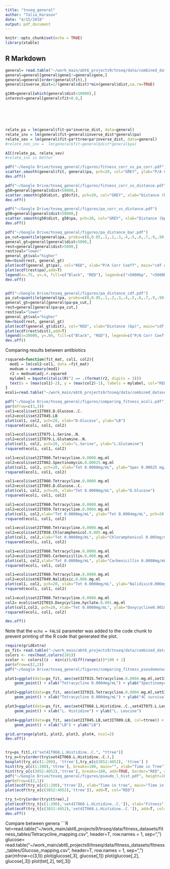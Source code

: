 ```yaml
---
title: "tnseq_general"
author: "Talia_Karasov"
date: "4/15/2018"
output: pdf_document
---
```


```r
knitr::opts_chunk$set(echo = TRUE)
library(xtable)
```

## R Markdown


```r
general= read.table("~/work_main/abt6_projects9/tnseq/data/combined_datasets/Pseudmonadales/FW300_N1B4/pan_genome_general_stats.txt", sep=',', header=TRUE)
general=general[general$gene1!=general$gene,]
general=general[order(general$fit),]
general$inverse_dist=1/(general$dist)*min(general$dist,na.rm=TRUE)

g100=general[which(general$dist<10000),]
interest=general[general$fit>0.0,]






relate_pa = lm(general$fit~pa*inverse_dist, data=general)
relate_inv = lm(general$fit~general$inverse_dist*general$pa)
relate_sev = lm(general$fit~pa*ttree+pa*inverse_dist, data=general)
#relate_non_inv =  lm(general$fit~general$dist*general$pa)

AIC(relate_pa, relate_sev)
#relate_inv is better

pdf("~/Google Drive/tnseq_general/figures/fitness_corr_vs_pa_corr.pdf")
scatter.smooth(general$fit, general$pa, pch=20, col="GREY", ylab="P/A Corr Coeff", xlab="Fitness Corr Coeff", span=0.01)
dev.off()

pdf("~/Google Drive/tnseq_general/figures/fitness_corr_vs_distance.pdf")
g50=general[general$dist<50000,]
scatter.smooth(g50$dist, g50$fit, pch=20, col="GREY", xlab="Distance (bp)", ylab="Fitness Corr Coeff", span=0.05,xlim=c(0,50000))
dev.off()

pdf("~/Google Drive/tnseq_general/figures/pa_corr_vs_distance.pdf")
g50=general[general$dist<50000,]
scatter.smooth(g50$dist, g50$pa, pch=20, col="GREY", xlab="Distance (bp)", ylab="P/A Corr Coeff", span=0.01,xlim=c(0,50000))
dev.off()

pdf("~/Google Drive/tnseq_general/figures/pa_distance_bar.pdf")
pa_cut=quantile(general$pa, probs=c(0,0.05,.1,.2,.3,.4,.5,.6,.7,.9,.99,1))['99%']
general_gt=general[general$dist<5000,]
rest=general[general$dist>5000,]
rest$val="lower"
general_gt$val="higher"
hm=rbind(rest, general_gt)
plot(ecdf(general_gt$pa), col="RED", xlab="P/A Corr Coeff", main="cdf of P/A data for different distances")
plot(ecdf(rest$pa),add=T)
legend(x=.75, y=.4, fill=c("Black", "RED"), legend=c(">5000bp", "<5000bp") )
dev.off()


pdf("~/Google Drive/tnseq_general/figures/pa_distance_cdf.pdf")
pa_cut=quantile(general$pa, probs=c(0,0.05,.1,.2,.3,.4,.5,.6,.7,.9,.99,1))['99%']
general_gt=general[general$pa>pa_cut,]
rest=general[general$pa<pa_cut,]
rest$val="lower"
general_gt$val="higher"
hm=rbind(rest, general_gt)
plot(ecdf(general_gt$dist), col="RED", xlab="Distance (bp)", main="cdf of P/A data for different distances",xlim=c(0,50000))
plot(ecdf(rest$dist),add=T)
legend(x=20000, y=.04, fill=c("Black", "RED"), legend=c("P/A Corr Coeff<70% (1%)", " >70%") )
dev.off()

```



Comparing results between antibiotics

```r

rsquared=function(fit_mat, col1, col2){
  mod1 = lm(col2~col1, data =fit_mat)
  modsum = summary(mod1)
  r2 = modsum$adj.r.squared
  mylabel = bquote(italic(R)^2 == .(format(r2, digits = 3)))
  text(x = (max(col1)-2), y = (max(col2)-1), labels = mylabel, col="RED")
}
ecoli=read.table("~/work_main/abt6_projects9/tnseq/data/combined_datasets/Enterobacteriales/Ecoli_BW25113/fit_organism_Keio.txt", header=T, sep="/t")

pdf("~/Google Drive/tnseq_general/figures/comparing_fitness_ecoli.pdf")
par(mfrow=c(3,3))
col1=ecoli$set1IT003.D.Glucose..C.
col2=ecoli$set2IT045.LB
plot(col1, col2, pch=20, xlab="D-Glucose", ylab="LB")
rsquared(ecoli, col1, col2)

col1=ecoli$set1IT075.L.Serine..N.
col2=ecoli$set1IT079.L.Glutamine..N.
plot(col1, col2, pch=20, xlab="L.Serine", ylab="L.Glutamine")
rsquared(ecoli, col1, col2)

col1=ecoli$set2IT060.Tetracycline.0.0008.mg.ml
col2=ecoli$set2IT062.Spectinomycin.0.00625.mg.ml
plot(col1, col2, pch=20, xlab="Tet 0.0008mg/mL", ylab="Spec 0.00625 mg/mL")
rsquared(ecoli, col1, col2)

col1=ecoli$set2IT060.Tetracycline.0.0008.mg.ml
col2=ecoli$set1IT003.D.Glucose..C.
plot(col1, col2, pch=20, xlab="Tet 0.0008mg/mL", ylab="D.Glucose")
rsquared(ecoli, col1, col2)

col1=ecoli$set2IT060.Tetracycline.0.0008.mg.ml
col2=ecoli$set2IT059.Tetracycline.0.0004.mg.ml
plot(col1, col2,xlab="Tet 0.0008mg/mL", ylab="Tet 0.0004mg/mL", pch=20 )
rsquared(ecoli, col1, col2)

col1=ecoli$set2IT060.Tetracycline.0.0008.mg.ml
col2=ecoli$set2IT058.Chloramphenicol.0.005.mg.ml
plot(col1, col2,xlab="Tet 0.0008mg/mL", ylab="Chloramphenicol 0.005mg/mL", pch=20 )
rsquared(ecoli, col1, col2)

col1=ecoli$set2IT060.Tetracycline.0.0008.mg.ml
col2=ecoli$set2IT065.Carbenicillin.0.008.mg.ml
plot(col1, col2,xlab="Tet 0.0008mg/mL", ylab="Carbenicillin 0.0008mg/mL", pch=20 )
rsquared(ecoli, col1, col2)

col1=ecoli$set2IT060.Tetracycline.0.0008.mg.ml
col2=ecoli$set6IT049.Nalidixic.0.006.mg.ml
plot(col1, col2, pch=20, xlab="Tet 0.0008mg/mL", ylab="Nalidixic0.006mg/mL")
rsquared(ecoli, col1, col2)

col1=ecoli$set2IT060.Tetracycline.0.0008.mg.ml
col2= ecoli$set2IT033.Doxycycline.hyclate.0.001.mg.ml
plot(col1,col2, pch=20, xlab="Tet 0.0008mg/mL", ylab="Doxycycline0.001mg/mL")
rsquared(ecoli, col1, col2)

dev.off()
```

Note that the `echo = FALSE` parameter was added to the code chunk to prevent printing of the R code that generated the plot.



```R
require(gridExtra)
ps_fit= read.table("~/work_main/abt6_projects9/tnseq/data/combined_datasets/Pseudmonadales/FW300_N1B4/pseudomonas_fit.csv", sep=",", header=T, row.names = 1)
colors <- rev(heat.colors(101)) 
zcolor <- colors[(z - min(z))/diff(range(z))*100 + 1] 
par(mfrow=c(2,2))
pdf("~/Google Drive/tnseq_general/figures/comparing_fitness_pseudomonas.pdf")

plot1=ggplot(data=ps_fit, aes(set3IT015.Tetracycline.0.0004.mg.ml,set3IT016.Spectinomycin.0.025.mg.ml, col=ttree)) +
    geom_point() + xlab("Tetracycline 0.0004mg/mL") + ylab("Spectinomycin 0.025mg/mL")

plot2=ggplot(data=ps_fit, aes(set3IT015.Tetracycline.0.0004.mg.ml,set5IT033.4C.survival..24.hrs, col=ttree)) +
    geom_point() + xlab("Tetracycline 0.0004mg/mL") + ylab("4C survival")

plot3=ggplot(data=ps_fit, aes(set4IT068.L.Histidine..C.,set4IT075.L.Leucine..C., col=ttree)) +
    geom_point() + xlab("L. Histidine") + ylab("L. Leucine")

plot4=ggplot(data=ps_fit, aes(set2IT045.LB,set3IT009.LB, col=ttree)) +
    geom_point() + xlab("LB") + ylab("LB")

grid.arrange(plot1, plot2, plot3, plot4, ncol=2)
dev.off()


try=ps_fit[,c("set4IT068.L.Histidine..C.", "ttree")]
try_o=try[order(try$set4IT068.L.Histidine..C.),]
boxplot(try_o[c(1:200), 'ttree'],try_o[c(3852:4052), 'ttree'] )
hist(try_o[c(1:200),'ttree'], breaks=100, main="", xlab="Time in Tree")
hist(try_o[c(3852:4052),'ttree'], breaks=100, add=TRUE, border="RED", alpha=0.5)
pdf("~/Google Drive/tnseq_general/figures/pseudo_l_hist.pdf", height=10, width=5)
par(mfrow=c(2,1))
plot(ecdf(try_o[c(1:200),'ttree']), xlab="Time in tree", main="Time in tree of Bottom and Top 5% of Fitness values")
plot(ecdf(try_o[c(3852:4052),'ttree']), add=T, col="RED")

try_t=try[order(try$ttree),]
plot(ecdf(try_t[c(1:200),'set4IT068.L.Histidine..C.']), xlab="Fitness", main="Fitness of Bottom and Top 5% of ttree values")
plot(ecdf(try_t[c(3852:4052),'set4IT068.L.Histidine..C.']), add=T, col="RED")
dev.off()

```


Compare between genera
```R

tet=read.table("~/work_main/abt6_projects9/tnseq/data/fitness_datasets/fitness_tables/Tetracycline_mapping.csv", header=T, row.names = 1, sep=",")
glucose= read.table("~/work_main/abt6_projects9/tnseq/data/fitness_datasets/fitness_tables/Glucose_mapping.csv", header=T, row.names = 1, sep=",")
par(mfrow=c(3,1))
plot(glucose[,3], glucose[,1])
plot(glucose[,2], glucose[,3])
plot(tet[,2], tet[,3])

